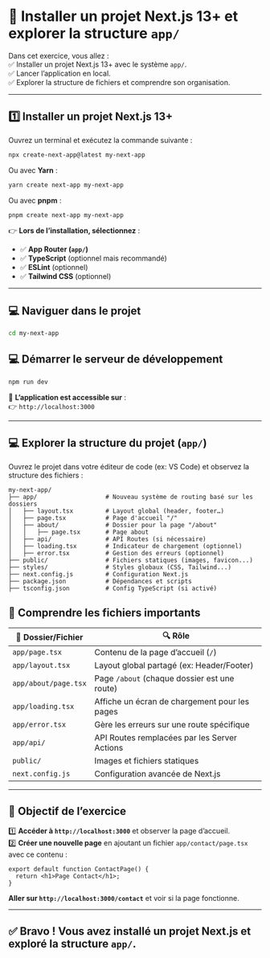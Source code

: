 
# **📌 Installer un projet Next.js 13+ et explorer la structure `app/`**  

Dans cet exercice, vous allez :  
✅ Installer un projet Next.js 13+ avec le système `app/`.  
✅ Lancer l’application en local.  
✅ Explorer la structure de fichiers et comprendre son organisation.  

---
<Steps>

## **1️⃣ Installer un projet Next.js 13+**  

Ouvrez un terminal et exécutez la commande suivante :  

```bash copy
npx create-next-app@latest my-next-app
```
Ou avec **Yarn** :  
```bash copy
yarn create next-app my-next-app
```
Ou avec **pnpm** :  
```bash copy
pnpm create next-app my-next-app
```

👉 **Lors de l’installation, sélectionnez** :  
- ✅ **App Router (`app/`)**
- ✅ **TypeScript** (optionnel mais recommandé)
- ✅ **ESLint** (optionnel)
- ✅ **Tailwind CSS** (optionnel)

---

## **💻 Naviguer dans le projet**  
```bash copy
cd my-next-app
```

## **💻 Démarrer le serveur de développement**  
```bash npm2yarn copy
npm run dev
```
📍 **L’application est accessible sur** :  
👉 `http://localhost:3000`

---

## **💻 Explorer la structure du projet (`app/`)**  

Ouvrez le projet dans votre éditeur de code (ex: VS Code) et observez la structure des fichiers :  

```
my-next-app/
├── app/                   # Nouveau système de routing basé sur les dossiers
│   ├── layout.tsx         # Layout global (header, footer…)
│   ├── page.tsx           # Page d'accueil "/"
│   ├── about/             # Dossier pour la page "/about"
│   │   ├── page.tsx       # Page about
│   ├── api/               # API Routes (si nécessaire)
│   ├── loading.tsx        # Indicateur de chargement (optionnel)
│   ├── error.tsx          # Gestion des erreurs (optionnel)
├── public/                # Fichiers statiques (images, favicon...)
├── styles/                # Styles globaux (CSS, Tailwind...)
├── next.config.js         # Configuration Next.js
├── package.json           # Dépendances et scripts
├── tsconfig.json          # Config TypeScript (si activé)
```

## **🚀 Comprendre les fichiers importants**  

| 📁 Dossier/Fichier | 🔍 Rôle |
|-----------------|---------|
| `app/page.tsx` | Contenu de la page d’accueil (`/`) |
| `app/layout.tsx` | Layout global partagé (ex: Header/Footer) |
| `app/about/page.tsx` | Page `/about` (chaque dossier est une route) |
| `app/loading.tsx` | Affiche un écran de chargement pour les pages |
| `app/error.tsx` | Gère les erreurs sur une route spécifique |
| `app/api/` | API Routes remplacées par les Server Actions |
| `public/` | Images et fichiers statiques |
| `next.config.js` | Configuration avancée de Next.js |

---

## **🎯 Objectif de l’exercice**  

1️⃣ **Accéder à `http://localhost:3000`** et observer la page d’accueil.  
2️⃣ **Créer une nouvelle page** en ajoutant un fichier `app/contact/page.tsx` avec ce contenu :  

```tsx filename="app/contact/page.tsx" copy
export default function ContactPage() {
  return <h1>Page Contact</h1>;
}
```

**Aller sur `http://localhost:3000/contact`** et voir si la page fonctionne.  

---

## ✅ **Bravo !** Vous avez installé un projet Next.js et exploré la structure `app/`.  
</Steps>
